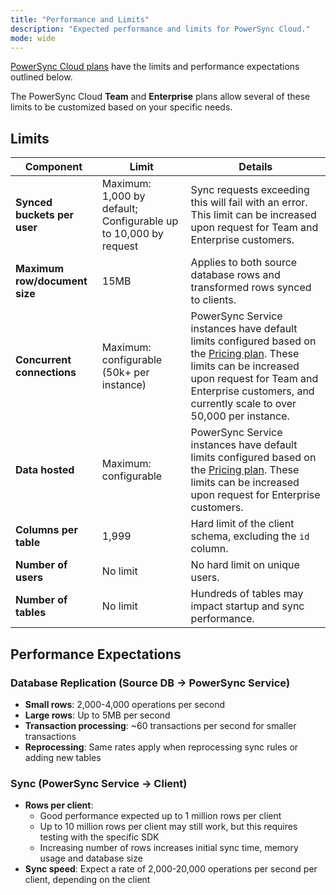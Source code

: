 ```yaml
---
title: "Performance and Limits"
description: "Expected performance and limits for PowerSync Cloud."
mode: wide
---
```


[PowerSync Cloud plans](https://www.powersync.com/pricing) have the limits and performance expectations outlined below.

The PowerSync Cloud **Team** and **Enterprise** plans allow several of these limits to be customized based on your specific needs. 

## Limits

| **Component** | **Limit** | **Details** |
|---|---|---|
| **Synced buckets per user** | Maximum: 1,000 by default; Configurable up to 10,000 by request | Sync requests exceeding this will fail with an error. This limit can be increased upon request for Team and Enterprise customers. |
| **Maximum row/document size** | 15MB | Applies to both source database rows and transformed rows synced to clients. |
| **Concurrent connections** | Maximum: configurable (50k+ per instance) | PowerSync Service instances have default limits configured based on the [Pricing plan](https://www.powersync.com/pricing). These limits can be increased upon request for Team and Enterprise customers, and currently scale to over 50,000 per instance.  |
| **Data hosted** | Maximum: configurable | PowerSync Service instances have default limits configured based on the [Pricing plan](https://www.powersync.com/pricing). These limits can be increased upon request for Enterprise customers. |
| **Columns per table** | 1,999 | Hard limit of the client schema, excluding the `id` column. |
| **Number of users** | No limit | No hard limit on unique users. |
| **Number of tables** | No limit | Hundreds of tables may impact startup and sync performance. |

## Performance Expectations

### Database Replication (Source DB → PowerSync Service)

- **Small rows**: 2,000-4,000 operations per second
- **Large rows**: Up to 5MB per second
- **Transaction processing**: ~60 transactions per second for smaller transactions
- **Reprocessing**: Same rates apply when reprocessing sync rules or adding new tables

### Sync (PowerSync Service → Client)

- **Rows per client**:
  - Good performance expected up to 1 million rows per client
  - Up to 10 million rows per client may still work, but this requires testing with the specific SDK
  - Increasing number of rows increases initial sync time, memory usage and database size
- **Sync speed**: Expect a rate of 2,000-20,000 operations per second per client, depending on the client



